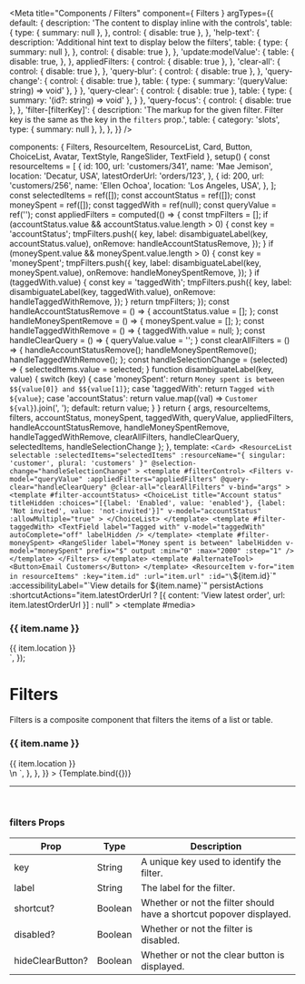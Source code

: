 

<Meta
  title="Components / Filters"
  component={ Filters }
  argTypes={{
    default: {
      description: 'The content to display inline with the controls',
      table: {
        type: { summary: null },
      },
      control: { disable: true },
    },
    'help-text': {
      description: 'Additional hint text to display below the filters',
      table: {
        type: { summary: null },
      },
      control: { disable: true },
    },
    'update:modelValue': {
      table: {
        disable: true,
      },
    },
    appliedFilters: {
      control: { disable: true },
    },
    'clear-all': {
      control: { disable: true },
    },
    'query-blur': {
      control: { disable: true },
    },
    'query-change': {
      control: { disable: true },
      table: {
        type: { summary: '(queryValue: string) => void' },
      }
    },
    'query-clear': {
      control: { disable: true },
      table: {
        type: { summary: '(id?: string) => void' },
      }
    },
    'query-focus': {
      control: { disable: true },
    },
    'filter-[filterKey]': {
      description: 'The markup for the given filter. Filter key is the same as the key in the `filters` prop.',
      table: {
        category: 'slots',
        type: { summary: null },
      },
    },
  }}
/>

  components: { Filters, ResourceItem, ResourceList, Card, Button, ChoiceList, Avatar, TextStyle, RangeSlider, TextField },
  setup() {
    const resourceItems = [
      {
        id: 100,
        url: 'customers/341',
        name: 'Mae Jemison',
        location: 'Decatur, USA',
        latestOrderUrl: 'orders/123',
      },
      {
        id: 200,
        url: 'customers/256',
        name: 'Ellen Ochoa',
        location: 'Los Angeles, USA',
      },
    ];
    const selectedItems = ref([]);
    const accountStatus = ref([]);
    const moneySpent = ref([]);
    const taggedWith = ref(null);
    const queryValue = ref('');
    const appliedFilters = computed(() => {
      const tmpFilters = [];
      if (accountStatus.value && accountStatus.value.length > 0) {
        const key = 'accountStatus';
        tmpFilters.push({
          key,
          label: disambiguateLabel(key, accountStatus.value),
          onRemove: handleAccountStatusRemove,
        });
      }
      if (moneySpent.value && moneySpent.value.length > 0) {
        const key = 'moneySpent';
        tmpFilters.push({
          key,
          label: disambiguateLabel(key, moneySpent.value),
          onRemove: handleMoneySpentRemove,
        });
      }
      if (taggedWith.value) {
        const key = 'taggedWith';
        tmpFilters.push({
          key,
          label: disambiguateLabel(key, taggedWith.value),
          onRemove: handleTaggedWithRemove,
        });
      }
      return tmpFilters;
    });
    const handleAccountStatusRemove = () => {
      accountStatus.value = [];
    };
    const handleMoneySpentRemove = () => {
      moneySpent.value = [];
    };
    const handleTaggedWithRemove = () => {
      taggedWith.value = null;
    };
    const handleClearQuery = () => {
      queryValue.value = '';
    }
    const clearAllFilters = () => {
      handleAccountStatusRemove();
      handleMoneySpentRemove();
      handleTaggedWithRemove();
    };
    const handleSelectionChange = (selected) => {
      selectedItems.value = selected;
    }
    function disambiguateLabel(key, value) {
      switch (key) {
      case 'moneySpent':
        return `Money spent is between $${value[0]} and $${value[1]}`;
      case 'taggedWith':
        return `Tagged with ${value}`;
      case 'accountStatus':
        return value.map((val) => `Customer ${val}`).join(', ');
      default:
        return value;
      }
    }
    return { args, resourceItems, filters, accountStatus, moneySpent, taggedWith, queryValue, appliedFilters, handleAccountStatusRemove, handleMoneySpentRemove, handleTaggedWithRemove, clearAllFilters, handleClearQuery, selectedItems, handleSelectionChange };
  },
  template: `<Card>
    <ResourceList
      selectable
      :selectedItems="selectedItems"
      :resourceName="{ singular: 'customer', plural: 'customers' }"
      @selection-change="handleSelectionChange"
    >
      <template #filterControl>
        <Filters
          v-model="queryValue"
          :appliedFilters="appliedFilters"
          @query-clear="handleClearQuery"
          @clear-all="clearAllFilters"
          v-bind="args"
        >
          <template #filter-accountStatus>
            <ChoiceList
              title="Account status"
              titleHidden
              :choices="[{label: 'Enabled', value: 'enabled'}, {label: 'Not invited', value: 'not-invited'}]"
              v-model="accountStatus"
              :allowMultiple="true"
            >
            </ChoiceList>
          </template>
          <template #filter-taggedWith>
            <TextField
              label="Tagged with"
              v-model="taggedWith"
              autoComplete="off"
              labelHidden
            />
          </template>
          <template #filter-moneySpent>
            <RangeSlider
              label="Money spent is between"
              labelHidden
              v-model="moneySpent"
              prefix="$"
              output
              :min="0"
              :max="2000"
              :step="1"
            />
          </template>
        </Filters>
      </template>
      <template #alternateTool>
        <Button>Email Customers</Button>
      </template>
      <ResourceItem
        v-for="item in resourceItems"
        :key="item.id"
        :url="item.url"
        :id="\`\${item.id}\`"
        :accessibilityLabel="\`View details for \${item.name}\`"
        persistActions
        :shortcutActions="item.latestOrderUrl ? [{ content: 'View latest order', url: item.latestOrderUrl }] : null"
      >
        <template #media>
          <Avatar customer size="medium" :name="item.name" />
        </template>
        <h3>
          <TextStyle variation="strong">{{ item.name }}</TextStyle>
        </h3>
        <div>{{ item.location }}</div>
      </ResourceItem>
    </ResourceList>
  </Card>`,
});

# Filters

Filters is a composite component that filters the items of a list or table.

<Canvas>
  <Story
    name="Filters"
    inline={false}
    height="400px"
    args={{
      filters: [{
        key: 'accountStatus',
        label: 'Account status',
        shortcut: true,
      }, {
        key: 'taggedWith',
        label: 'Tagged with',
        shortcut: true,
      }, {
        key: 'moneySpent',
        label: 'Money spent',
      }]
    }}
    parameters={{
      docs: {
        source: {
          state: 'close',
          code: dedent`
            <Card>
              <ResourceList
                selectable
                :selectedItems="selectedItems"
                :resourceName="{ singular: 'customer', plural: 'customers' }"
                @selection-change="handleSelectionChange"
              >
                <template #filterControl>
                  <Filters
                    v-model="queryValue"
                    :filters="filters"
                    :appliedFilters="appliedFilters"
                    @query-clear="handleClearQuery"
                    @clear-all="clearAllFilters"
                  >
                    <template #filter-accountStatus>
                      <ChoiceList
                        title="Account status"
                        titleHidden
                        :choices="[{label: 'Enabled', value: 'enabled'}, {label: 'Not invited', value: 'not-invited'}]"
                        v-model="accountStatus"
                        :allowMultiple="true"
                      >
                      </ChoiceList>
                    </template>
                    <template #filter-taggedWith>
                      <TextField
                        label="Tagged with"
                        v-model="taggedWith"
                        autoComplete="off"
                        labelHidden
                      />
                    </template>
                    <template #filter-moneySpent>
                      <RangeSlider
                        label="Money spent is between"
                        labelHidden
                        v-model="moneySpent"
                        prefix="$"
                        output
                        :min="0"
                        :max="2000"
                        :step="1"
                      />
                    </template>
                  </Filters>
                </template>
                <template #alternateTool>
                  <Button>Email Customers</Button>
                </template>
                <ResourceItem
                  v-for="item in resourceItems"
                  :key="item.id"
                  :url="item.url"
                  :id="\`\${item.id}\`"
                  :accessibilityLabel="\`View details for \${item.name}\`"
                  persistActions
                  :shortcutActions="item.latestOrderUrl ? [{ content: 'View latest order', url: item.latestOrderUrl }] : null"
                >
                  <template #media>
                    <Avatar customer size="medium" :name="item.name" />
                  </template>
                  <h3>
                    <TextStyle variation="strong">{{ item.name }}</TextStyle>
                  </h3>
                  <div>{{ item.location }}</div>
                </ResourceItem>
              </ResourceList>
            </Card>\n
            <script setup>
              const resourceItems = [
                {
                  id: 100,
                  url: 'customers/341',
                  name: 'Mae Jemison',
                  location: 'Decatur, USA',
                  latestOrderUrl: 'orders/123',
                },
                {
                  id: 200,
                  url: 'customers/256',
                  name: 'Ellen Ochoa',
                  location: 'Los Angeles, USA',
                },
              ];\n
              const filters = [{
                key: 'accountStatus',
                label: 'Account status',
                shortcut: true,
              }, {
                key: 'taggedWith',
                label: 'Tagged with',
                shortcut: true,
              }, {
                key: 'moneySpent',
                label: 'Money spent',
              }];\n
              const selectedItems = ref([]);
              const accountStatus = ref([]);
              const moneySpent = ref([]);
              const taggedWith = ref(null);
              const queryValue = ref(null);\n
              const appliedFilters = computed(() => {
                const tmpFilters = [];
                if (accountStatus.value && accountStatus.value.length > 0) {
                  const key = 'accountStatus';
                  tmpFilters.push({
                    key,
                    label: disambiguateLabel(key, accountStatus.value),
                    onRemove: handleAccountStatusRemove,
                  });
                }
                if (moneySpent.value && moneySpent.value.length > 0) {
                  const key = 'moneySpent';
                  tmpFilters.push({
                    key,
                    label: disambiguateLabel(key, moneySpent.value),
                    onRemove: handleMoneySpentRemove,
                  });
                }
                if (taggedWith.value) {
                  const key = 'taggedWith';
                  tmpFilters.push({
                    key,
                    label: disambiguateLabel(key, taggedWith.value),
                    onRemove: handleTaggedWithRemove,
                  });
                }
                return tmpFilters;
              });\n
              const handleAccountStatusRemove = () => {
                accountStatus.value = [];
              };
              const handleMoneySpentRemove = () => {
                moneySpent.value = [];
              };
              const handleTaggedWithRemove = () => {
                taggedWith.value = null;
              };
              const handleClearQuery = () => {
                queryValue.value = '';
              }
              const clearAllFilters = () => {
                handleAccountStatusRemove();
                handleMoneySpentRemove();
                handleTaggedWithRemove();
              };
              const handleSelectionChange = (selected) => {
                selectedItems.value = selected;
              }\n
              function disambiguateLabel(key, value) {
                switch (key) {
                case 'moneySpent':
                  return \`Money spent is between $\${value[0]} and $\${value[1]}\`;
                case 'taggedWith':
                  return \`Tagged with \${value}\`;
                case 'accountStatus':
                  return value.map((val) => \`Customer \${val}\`).join(', ');
                default:
                  return value;
                }
              }
            </script>
          `,
        },
      },
    }}
  >
    {Template.bind({})}
  </Story>
</Canvas>

<ArgsTable story="Filters" />

---
<br/>

### **filters Props**

| Prop             | Type                          | Description     |
| ---------------- | ----------------------------- | --------------- |
| key              | String               | A unique key used to identify the filter. |
| label            | String               | The label for the filter. |
| shortcut?        | Boolean              | Whether or not the filter should have a shortcut popover displayed. |
| disabled?        | Boolean              | Whether or not the filter is disabled. |
| hideClearButton? | Boolean              | Whether or not the clear button is displayed. |

<br/>
